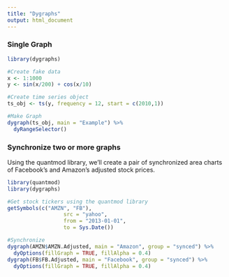 ```yaml
---
title: "Dygraphs"
output: html_document
---
```


### Single Graph

```r
library(dygraphs)

#Create fake data
x <- 1:1000
y <- sin(x/200) + cos(x/10)

#Create time series object
ts_obj <- ts(y, frequency = 12, start = c(2010,1))

#Make Graph
dygraph(ts_obj, main = "Example") %>% 
  dyRangeSelector()

```


### Synchronize two or more graphs 

Using the quantmod library, we'll create a pair of synchronized area charts of Facebook's and Amazon's adjusted stock prices.
```r
library(quantmod)
library(dygraphs)

#Get stock tickers using the quantmod library
getSymbols(c("AMZN", "FB"), 
                  src = "yahoo", 
                  from = "2013-01-01",
                  to = Sys.Date())

#Synchronize
dygraph(AMZN$AMZN.Adjusted, main = "Amazon", group = "synced") %>%
  dyOptions(fillGraph = TRUE, fillAlpha = 0.4)
dygraph(FB$FB.Adjusted, main = "Facebook", group = "synced") %>%
  dyOptions(fillGraph = TRUE, fillAlpha = 0.4)
```